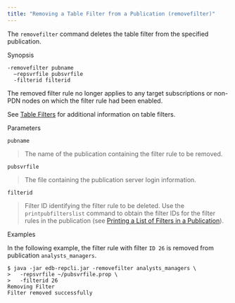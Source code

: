 ```yaml
---
title: "Removing a Table Filter from a Publication (removefilter)"
---
```


<div id="removing_tablefilters_to_publication" class="registered_link"></div>

The `removefilter` command deletes the table filter from the specified publication.

Synopsis

```text
-removefilter pubname
  –repsvrfile pubsvrfile
  -filterid filterid
```

The removed filter rule no longer applies to any target subscriptions or non-PDN nodes on which the filter rule had been enabled.

See [Table Filters](../../02_overview/02_replication_concepts_and_definitions/13_table_filters/#table_filters) for additional information on table filters.

Parameters

`pubname`

> The name of the publication containing the filter rule to be removed.

`pubsvrfile`

> The file containing the publication server login information.

`filterid`

> Filter ID identifying the filter rule to be deleted. Use the `printpubfilterslist` command to obtain the filter IDs for the filter rules in the publication (see [Printing a List of Filters in a Publication](17_print_publications_filters_list/#print_publications_filters_list)).

Examples

In the following example, the filter rule with filter `ID 26` is removed from publication `analysts_managers`.

```text
$ java -jar edb-repcli.jar -removefilter analysts_managers \
>   -repsvrfile ~/pubsvrfile.prop \
>   -filterid 26
Removing Filter
Filter removed successfully
```
